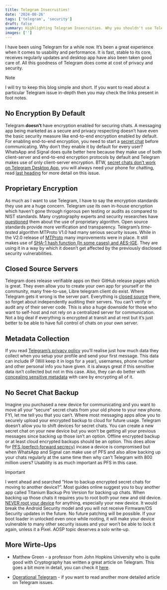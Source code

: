 ```yaml
---
title: Telegram Insecruities!
date: '2024-08-26'
tags: ['telegram', 'security']
draft: false
summary: Highlighting Telegram Insecruities. Why you shouldn't use Telegram for sensitive conversations.
images: ['']
---
```


<TOCInline toc={props.toc} exclude="Overview" toHeading={4} />

I have been using Telegram for a while now. It’s been a great experience when it comes to usability and performance. It is fast, stable to its core, receives regularly updates and desktop app have also been taken good care of. All this goodness of Telegram does come at cost of privacy and security.

> [!NOTE]
> I will try to keep this blog simple and short. If you want to read about a particular Telegram issue in-depth then you may check the links present in foot notes.

## No Encryption By Default

Telegram **doesn’t** have encryption enabled for securing chats. A messaging app being marketed as a secure and privacy respecting doesn’t have even the basic security measure like end-to-end encryption enabled by default. For enabling end-to-end encryption, you need to start a [secret chat](https://telegram.org/faq#q-how-do-i-start-a-secret-chat) before communicating. Why don’t they enable it by default for every user? WhatsApp and Signal does quite better here because they make use of both client-server and end-to-end encryption protocols by default and Telegram makes use of only client-server encryption. BTW, [secret chats don’t work on Telegram Desktop App](<https://en.wikipedia.org/wiki/Telegram_(software)#Clients>), you will always need your phone for chatting, read [last heading](http://localhost:3000/blog/telegram-security#no-secret-chat-backup-didnt-bothered-to-implement) for more detail on this issue.

## Proprietary Encryption

As much as I want to use Telegram, I have to say the encryption standards they use are a huge concern. Telegram use its own in-house encryption which haven’t gone through rigorous pen testing or audits as compared to NIST standards. Many cryptography experts and security researches have [questioned](<https://en.wikipedia.org/wiki/Telegram_(software)#Security>) them about the use of proprietary algorithm. Open source standards provide more verification and transparency. Telegram’s _time-tested_ algorithm MTProto V1.0 had many serious security issues. While in the V2.0 release of [MTProto](https://core.telegram.org/mtproto#general-description) many improvements were in place. It still makes use of [SHA-1 hash function (In some cases) and AES-IGE](https://core.telegram.org/techfaq#q-do-you-still-use-sha-1). They are using it in a way by which it doesn’t get affected by the previously disclosed security vulnerabilities.

## Closed Source Servers

Telegram does release verifiable apps on their GitHub release pages which is great. They even allow you to create your own app for yourself or the community, many free-to-use, Libre telegram client do exist. Where Telegram gets it wrong is the server part. Everything is [closed source](<https://en.wikipedia.org/wiki/Telegram_(software)#Servers>) there, so forget about independently auditing their servers. You can’t verify or audit any of their server code. This is also a huge downside for those who want to self-host and not rely on a centralized server for communication. Not a big deal if everything is encrypted at transit and at rest but it’s just better to be able to have full control of chats on your own server.

## Metadata Collection

If you read [Telegram’s privacy policy](https://telegram.org/privacy#3-what-personal-data-we-use) you’ll realise just how much data they collect when you setup your profile and send your first message. This data can include IP (Will keep it in logs for a year), usernames, phone number and other personal info you have given. it is always great if this sensitive data isn’t collected but not in this case. Also, they can do better with [concealing sensitive metadata](https://restoreprivacy.com/secure-encrypted-messaging-apps/telegram/) with care by encrypting all of it.

## No Secret Chat Backup

Imagine you purchased a new device for communicating and you want to move all your “secure” secret chats from your old phone to your new phone. FYI, let me tell you that you can’t. Where most messaging apps allow you to securely upload your encrypted backup to cloud for future usage. Telegram doesn’t allow you to shift devices for secret chats. You can create a new secret chat on your new device but you won’t be getting all your previous messages since backing up those isn’t an option. Offline encrypted backup or at least cloud encrypted backups should be an option. This does allow for [PFS (perfect-forward secrecy)](https://hide.me/en/blog/perfect-forward-secrecy-what-is-it-exactly/) incase a device is compromised but when WhatsApp and Signal can make use of PFS and also allow backing up your chats regularly at the same time then why can’t Telegram with 800 million users? Usability is as much important as PFS in this case.

> [!IMPORTANT]
> I went ahead and searched “How to backup encrypted secret chats for moving to another device?”. Most guides online suggest you to buy another app called Titanium Backup Pro Version for backing up chats. When backing up those chats it requires you to root both your new and old device. [NEVER root your device](https://support.google.com/accounts/answer/9211246?hl=en) for anything, especially your new device. It would break the Android Security model and you will not receive Firmware/OS Security updates in the future. No future patching will be possible. If your boot loader in unlocked even once while rooting, it will make your device vulnerable to many other security issues and your won’t be able to lock it again, unless it a Pixel. AOSP topic deserves a solo write-up.

## More Wirte-Ups

- Matthew Green - a professor from John Hopkins University who is quite good with Cryptography has written a great article on Telegram. This goes a bit more in detail, you can check it [here](https://blog.cryptographyengineering.com/2024/08/25/telegram-is-not-really-an-encrypted-messaging-app/).

- [Operational Telegram](https://grugq.tumblr.com/post/133453305233/operational-telegram) - if you want to read another more detailed article on Telegram issues.
